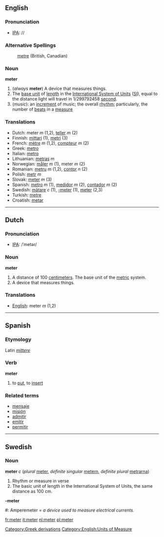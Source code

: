 ==English==
=== Pronunciation ===
*[[w:IPA|IPA]]: /{{IPAchar|ˈmiːtə(ɻ)}}/

===Alternative Spellings===
:[[metre]] (British, Canadian)

=== Noun ===
'''meter'''
# (''always'' '''meter''') A device that measures things. 
# The [[base unit]] of [[length]] in the [[International System of Units]] ([[SI]]), equal to the distance light will travel in 1/299792458 [[second]].
#(''music''): an [[increment]] of music; the overall [[rhythm]]; particularly, the number of [[beat]]s in a [[measure]]

=== Translations ===
*Dutch: meter ''m'' (1,2), [[teller]] ''m'' (2)
*Finnish: [[mittari]] (1), [[metri]] (3)
*French: [[mètre]] ''m'' (1,2), [[compteur]] ''m'' (2)
*Greek: [[metro]]
*Italian: [[metro]]
*Lithuanian: [[metras]] ''m''
*Norwegian:  [[måler]] ''m'' (1), meter ''m'' (2)
*Romanian: [[metru]] ''m'' (1,2), [[contor]] ''n'' (2)
*Polish: [[metr]] ''m''
*Slovak: [[meter#Slovak|meter]] ''m'' (3)
*Spanish: [[metro]] ''m'' (1), [[medidor]] ''m'' (2), [[contador]] ''m'' (2)
*Swedish: [[mätare]] ''c'' (1), [[-meter]] (1), [[meter#Swedish|meter]] (2,3)
*Turkish: [[metre]]
*Croatish: [[metar]]

----

==Dutch==

=== Pronunciation ===
*[[w:IPA|IPA]]: /ˈmetər/

=== Noun ===
'''meter'''
# A distance of 100 [[centimeter]]s.  The base unit of the [[metric]] system.
# A device that measures things.

=== Translations ===
*[[English]]: meter ''m'' (1,2)

----

==Spanish==
===Etymology===
Latin ''[[mittere]]''
===Verb===
'''meter'''

# to [[put]], to [[insert]]

===Related terms===
*[[mensaje]]
*[[misión]]
*[[admitir]]
*[[emitir]]
*[[permitir]]

----
==Swedish==
===Noun===
'''meter''' ''c'' (''plural'' [[meter]], ''definite singular'' [[metern]], ''definite plural'' [[metrarna]])

# Rhythm or measure in verse
# The basic unit of length in the International System of Units, the same distance as 100 cm.

'''-meter'''

#: Amperemeter = ''a device used to measure electrical currents.''

[[Category:Greek derivations]]
[[Category:English:Units of Measure]]

[[fr:meter]]
[[it:meter]]
[[nl:meter]]
[[pl:meter]]